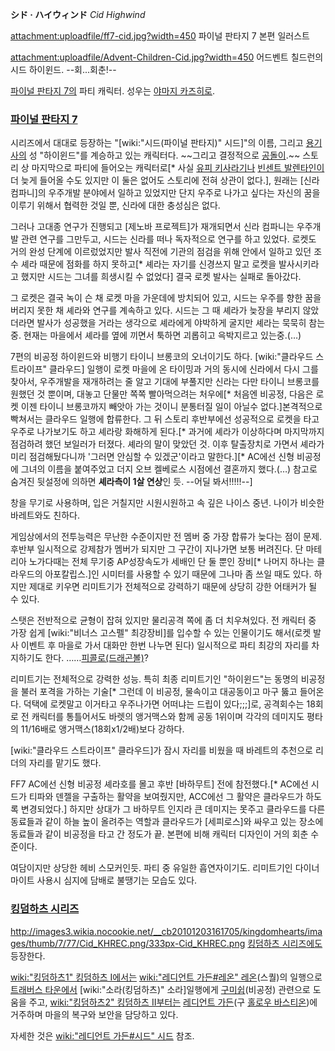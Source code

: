 '''シド · ハイウィンド''' ''Cid Highwind''

attachment:uploadfile/ff7-cid.jpg?width=450
파이널 판타지 7 본편 일러스트

attachment:uploadfile/Advent-Children-Cid.jpg?width=450
어드벤트 칠드런의 시드 하이윈드. --회...회춘!--

[[파이널 판타지 7]]의 파티 캐릭터. 성우는 [[야마지 카즈히로]]. 

=== [[파이널 판타지 7]] ===
시리즈에서 대대로 등장하는 "[wiki:"시드(파이널 판타지)" 시드]"의 이름, 그리고 [[용기사]]의 성 "하이윈드"를 계승하고 있는 캐릭터다. ~~그리고 결정적으로 [[공돌이]].~~ 스토리 상 마지막으로 파티에 들어오는 캐릭터로[* 사실 [[유피 키사라기]]나 [[빈센트 발렌타인]]이 더 늦게 들어올 수도 있지만 이 둘은 없어도 스토리에 전혀 상관이 없다.], 원래는 [신라 컴파니]의 우주개발 분야에서 일하고 있었지만 단지 우주로 나가고 싶다는 자신의 꿈을 이루기 위해서 협력한 것일 뿐, 신라에 대한 충성심은 없다. 

그러나 고대종 연구가 진행되고 [제노바 프로젝트]가 재개되면서 신라 컴파니는 우주개발 관련 연구를 그만두고, 시드는 신라를 떠나 독자적으로 연구를 하고 있었다. 로켓도 거의 완성 단계에 이르렀었지만 발사 직전에 기관의 점검을 위해 안에서 일하고 있던 조수 셰라 때문에 점화를 하지 못하고[* 셰라는 자기를 신경쓰지 말고 로켓을 발사시키라고 했지만 시드는 그녀를 희생시킬 수 없었다] 결국 로켓 발사는 실패로 돌아갔다. 

그 로켓은 결국 녹이 슨 채 로켓 마을 가운데에 방치되어 있고, 시드는 우주를 향한 꿈을 버리지 못한 채 셰라와 연구를 계속하고 있다. 시드는 그 때 셰라가 늦장을 부리지 않았더라면 발사가 성공했을 거라는 생각으로 셰라에게 야박하게 굴지만 셰라는 묵묵히 참는 중. 현재는 마을에서 셰라를 옆에 끼면서 툭하면 괴롭히고 윽박지르고 있는중.(…) 

7편의 비공정 하이윈드와 비행기 타이니 브롱코의 오너이기도 하다. [wiki:"클라우드 스트라이프" 클라우드] 일행이 로켓 마을에 온 타이밍과 거의 동시에 신라에서 다시 그를 찾아서, 우주개발을 재개하려는 줄 알고 기대에 부풀지만 신라는 다만 타이니 브롱코를 원했던 것 뿐이며, 대놓고 단물만 쪽쪽 빨아먹으려는 처우에[* 처음엔 비공정, 다음은 로켓 이젠 타이니 브롱코까지  빼앗아 가는 것이니 분통터질 일이 아닐수 없다.]본격적으로 빡쳐서는 클라우드 일행에 합류한다. 그 뒤 스토리 후반부에선 성공적으로 로켓을 타고 우주로 나가보기도 하고 셰라랑 화해하게 된다.[* 과거에 셰라가 이상하다며 마지막까지 점검하려 했던 보일러가 터졌다. 셰라의 말이 맞았던 것. 이후 탈출장치로 가면서 셰라가 미리 점검해뒀다니까 '그러면 안심할 수 있겠군'이라고 말한다.][* AC에선 신형 비공정에 그녀의 이름을 붙여주었고 더지 오브 켈베로스 시점에선 결혼까지 했다.(…) 참고로 숨겨진 뒷설정에 의하면 '''셰라측이 1살 연상'''인 듯. --어딜 봐서!!!!!--]

창을 무기로 사용하며, 입은 거칠지만 시원시원하고 속 깊은 나이스 중년. 나이가 비슷한 바레트와도 친하다.

게임상에서의 전투능력은 무난한 수준이지만 전 멤버 중 가장 합류가 늦다는 점이 문제. 후반부 일시적으로 강제참가 멤버가 되지만 그 구간이 지나가면 보통 버려진다. 단 마테리아 노가다때는 전체 무기중 AP성장속도가 세배인 단 둘 뿐인 장비[* 나머지 하나는 클라우드의 아포칼립스.]인 시미터를 사용할 수 있기 때문에 그나마 좀 쓰일 때도 있다. 하지만 제대로 키우면 리미트기가 전체적으로 강력하기 때문에 상당히 강한 어태커가 될 수 있다.

스탯은 전반적으로 균형이 잡혀 있지만 물리공격 쪽에 좀 더 치우쳐있다. 전 캐릭터 중 가장 쉽게 [wiki:"비너스 고스펠" 최강장비]를 입수할 수 있는 인물이기도 해서(로켓 발사 이벤트 후 마을로 가서 대화만 한번 나누면 된다) 일시적으로 파티 최강의 자리를 차지하기도 한다. ……[[피콜로(드래곤볼)]]?

리미트기는 전체적으로 강력한 성능. 특히 최종 리미트기인 "하이윈드"는 동명의 비공정을 불러 포격을 가하는 기술[* 그런데 이 비공정, 물속이고 대공동이고 마구 뚫고 들어온다. 덕택에 로켓말고 이거타고 우주나가면 어떠냐는 드립이 있다;;;]로, 공격회수는 18회로 전 캐릭터를 통틀어서도 바렛의 앵거맥스와 함께 공동 1위이며 각각의 데미지도 평타의 11/16배로 앵거맥스(18회x1/2배)보다 강하다.

[wiki:"클라우드 스트라이프" 클라우드]가 잠시 자리를 비웠을 때 바레트의 추천으로 리더의 자리를 맡기도 했다. 

FF7 AC에선 신형 비공정 셰라호를 몰고 후반 [바하무트] 전에 참전했다.[* AC에선 시드가 티파와 덴젤을 구출하는 활약을 보여줬지만, ACC에선 그 활약은 클라우드가 하도록 변경되었다.] 하지만 상대가 그 바하무트 인지라 큰 데미지는 못주고 클라우드를 다른 동료들과 같이 하늘 높이 올려주는 역할과 클라우드가 [세피로스]와 싸우고 있는 장소에 동료들과 같이 비공정을 타고 간 정도가 끝. 본편에 비해 캐릭터 디자인이 거의 회춘 수준이다. 

여담이지만 상당한 헤비 스모커인듯. 파티 중 유일한 흡연자이기도. 리미트기인 다이너마이트 사용시 심지에 담배로 불땡기는 모습도 있다.

=== [[킹덤하츠 시리즈]] ===
http://images3.wikia.nocookie.net/__cb20101203161705/kingdomhearts/images/thumb/7/77/Cid_KHREC.png/333px-Cid_KHREC.png
[[킹덤하츠 시리즈]]에도 등장한다. 

[[wiki:"킹덤하츠1" 킹덤하츠 I]]에서는 [[wiki:"레디언트 가든#레온" 레온]](스퀄)의 일행으로 [[트래버스 타운]]에서 [wiki:"소라(킹덤하츠)" 소라]일행에게 [[구미쉽]](비공정) 관련으로 도움을 주고, [[wiki:"킹덤하츠2" 킹덤하츠 II]]부터는 [[레디언트 가든]](구 [[홀로우 바스티온]])에 거주하며 마을의 복구와 보안을 담당하고 있다.

자세한 것은 [[wiki:"레디언트 가든#시드" 시드]] 참조.
